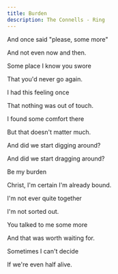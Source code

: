 ```yaml
---
title: Burden
description: The Connells - Ring
---
```


And once said "please, some more"

And not even now and then.

Some place I know you swore

That you'd never go again.

I had this feeling once

That nothing was out of touch.

I found some comfort there

But that doesn't matter much.

And did we start digging around?

And did we start dragging around?

Be my burden

Christ, I'm certain I'm already bound.

I'm not ever quite together

I'm not sorted out.

You talked to me some more

And that was worth waiting for.

Sometimes I can't decide

If we're even half alive.
